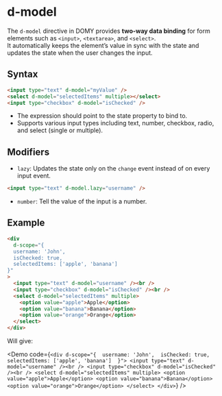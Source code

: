 
# d-model

The `d-model` directive in DOMY provides **two-way data binding** for form elements such as `<input>`, `<textarea>`, and `<select>`.  
It automatically keeps the element’s value in sync with the state and updates the state when the user changes the input.

## Syntax

```html
<input type="text" d-model="myValue" />
<select d-model="selectedItems" multiple></select>
<input type="checkbox" d-model="isChecked" />
```

- The expression should point to the state property to bind to.
- Supports various input types including text, number, checkbox, radio, and select (single or multiple).

## Modifiers

- `lazy`: Updates the state only on the `change` event instead of on every input event.

```html
<input type="text" d-model.lazy="username" />
```

- `number`: Tell the value of the input is a number.

## Example

```html
<div
  d-scope="{ 
  username: 'John', 
  isChecked: true, 
  selectedItems: ['apple', 'banana'] 
}"
>
  <input type="text" d-model="username" /><br />
  <input type="checkbox" d-model="isChecked" /><br />
  <select d-model="selectedItems" multiple>
    <option value="apple">Apple</option>
    <option value="banana">Banana</option>
    <option value="orange">Orange</option>
  </select>
</div>
```

Will give:

<Demo
  code={`
    <div d-scope="{ 
      username: 'John', 
      isChecked: true, 
      selectedItems: ['apple', 'banana'] 
    }">
      <input type="text" d-model="username" /><br />
      <input type="checkbox" d-model="isChecked" /><br />
      <select d-model="selectedItems" multiple>
        <option value="apple">Apple</option>
        <option value="banana">Banana</option>
        <option value="orange">Orange</option>
      </select>
    </div>
  `}
/>
